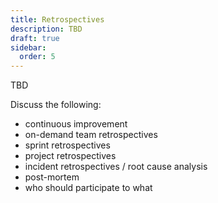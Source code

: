 ```yaml
---
title: Retrospectives
description: TBD
draft: true
sidebar:
  order: 5
---
```


TBD

Discuss the following:
- continuous improvement
- on-demand team retrospectives
- sprint retrospectives
- project retrospectives
- incident retrospectives / root cause analysis
- post-mortem
- who should participate to what
